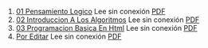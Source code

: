 1. [01 Pensamiento Logico](https://achalmaedison.netlify.app/programacion-software/fundamentos-programacion/2021-01-04-01-pensamiento-logico) Lee sin conexión [PDF](https://achalmaedison.netlify.app/programacion-software/fundamentos-programacion/2021-01-04-01-pensamiento-logico/index.pdf)
2. [02 Introduccion A Los Algoritmos](https://achalmaedison.netlify.app/programacion-software/fundamentos-programacion/2021-01-11-02-introduccion-a-los-algoritmos) Lee sin conexión [PDF](https://achalmaedison.netlify.app/programacion-software/fundamentos-programacion/2021-01-11-02-introduccion-a-los-algoritmos/index.pdf)
3. [03 Programacion Basica En Html](https://achalmaedison.netlify.app/programacion-software/fundamentos-programacion/2021-01-18-03-programacion-basica-en-html) Lee sin conexión [PDF](https://achalmaedison.netlify.app/programacion-software/fundamentos-programacion/2021-01-18-03-programacion-basica-en-html/index.pdf)
4. [Por Editar](https://achalmaedison.netlify.app/programacion-software/fundamentos-programacion/2024-03-31-por-editar) Lee sin conexión [PDF](https://achalmaedison.netlify.app/programacion-software/fundamentos-programacion/2024-03-31-por-editar/index.pdf)
